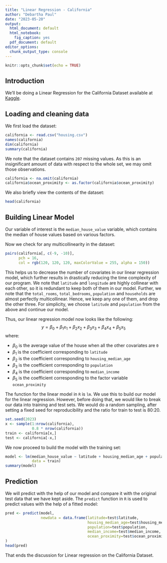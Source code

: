 ---
title: "Linear Regression - California"
author: "Debartha Paul"
date: "2023-05-20"
output:
  html_document: default
  html_notebook: 
    fig_caption: yes
  pdf_document: default
editor_options: 
  chunk_output_type: console
---

```{r setup, include=FALSE}
knitr::opts_chunk$set(echo = TRUE)
```

## Introduction

We'll be doing a Linear Regression for the California Dataset available at [Kaggle](https://www.kaggle.com/datasets/camnugent/california-housing-prices).

## Loading and cleaning data

We first load the dataset:

```{r california, comment=NA}
california <- read.csv("housing.csv")
names(california)
dim(california)
summary(california)
```

We note that the dataset contains `207` missing values. As this is an insignificant amount of data with respect to the whole set, we may omit those observations.

```{r naomit, comment=NA}
california <- na.omit(california)
california$ocean_proximity <- as.factor(california$ocean_proximity)
```

We also briefly view the contents of the dataset:

```{r head, comment=NA}
head(california)
```

## Building Linear Model

Our variable of interest is the `median_house_value` variable, which contains the median of house values based on various factors.

Now we check for any multicollinearity in the dataset:

```{r pairs, comment=NA}
pairs(california[, c(-9, -10)],
      pch = 16,
      col = rgb(120, 120, 120, maxColorValue = 255, alpha = 150))
```

This helps us to decrease the number of covariates in our linear regression model, which further results in drastically reducing the time complexity of our program. We note that `latitude` and `longitude` are highly collinear with each other, so it is redundant to keep both of them in our model. Further, we note that the `total_rooms`, `total_bedrooms`, `population` and `households` are almost perfectly multicollinear. Hence, we keep any one of them, and drop the other three. For simplicity, we choose `latitude` and `population` from the above and continue our model.

Thus, our linear regression model now looks like the following: $$y = \beta_0+\beta_1x_1+\beta_2x_2+\beta_3x_3+\beta_4x_4+\beta_5x_5$$ where:

-   $\beta_0$ is the average value of the house when all the other covariates are `0`
-   $\beta_1$ is the coefficient corresponding to `latitude`
-   $\beta_2$ is the coefficient corresponding to `housing_median_age`
-   $\beta_3$ is the coefficient corresponding to `population`
-   $\beta_4$ is the coefficient corresponding to `median_income`
-   $\beta_5$ is the coefficient corresponding to the factor variable `ocean_proximity`

The function for the linear model in `R` is `lm`. We use this to build our model for the linear regression. However, before doing that, we would like to break our data into training and test sets. We would do a random sampling, after setting a fixed seed for reproducibility and the ratio for train to test is 80:20.

```{r sets, comment=NA}
set.seed(2023)
x <- sample(1:nrow(california),
            0.8 * nrow(california))
train <- california[x,]
test <- california[-x,]
```

We now proceed to build the model with the training set:

```{r linmodel, comment=NA}
model <- lm(median_house_value ~ latitude + housing_median_age + population + median_income + ocean_proximity,
            data = train)
summary(model)
```

## Prediction

We will predict with the help of our model and compare it with the original test data that we have kept aside. The `predict` function in `R` is used to predict values with the help of a fitted model:

```{r prediction, comment=NA}
pred <- predict(model,
                newdata = data.frame(latitude=test$latitude,
                                     housing_median_age=test$housing_median_age,
                                     population=test$population,
                                     median_income=test$median_income,
                                     ocean_proximity=test$ocean_proximity)
)
head(pred)
```

That ends the discussion for Linear regression on the California Dataset.
